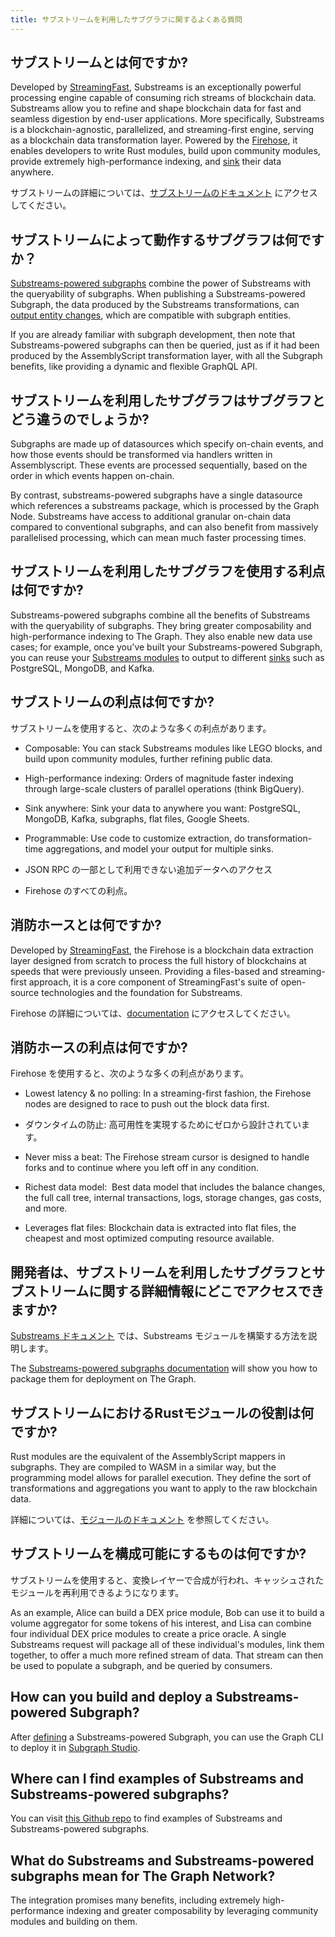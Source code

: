 ```yaml
---
title: サブストリームを利用したサブグラフに関するよくある質問
---
```


## サブストリームとは何ですか?

Developed by [StreamingFast](https://www.streamingfast.io/), Substreams is an exceptionally powerful processing engine capable of consuming rich streams of blockchain data. Substreams allow you to refine and shape blockchain data for fast and seamless digestion by end-user applications. More specifically, Substreams is a blockchain-agnostic, parallelized, and streaming-first engine, serving as a blockchain data transformation layer. Powered by the [Firehose](https://firehose.streamingfast.io), it ​​enables developers to write Rust modules, build upon community modules, provide extremely high-performance indexing, and [sink](/substreams/developers-guide/sink-targets/README/#substreams-sinks-overview) their data anywhere.

サブストリームの詳細については、[サブストリームのドキュメント](/substreams/README/) にアクセスしてください。

## サブストリームによって動作するサブグラフは何ですか？

[Substreams-powered subgraphs](/cookbook/substreams-powered-subgraphs/) combine the power of Substreams with the queryability of subgraphs. When publishing a Substreams-powered Subgraph, the data produced by the Substreams transformations, can [output entity changes](https://github.com/streamingfast/substreams-sink-entity-changes/blob/develop/substreams-entity-change/src/tables.rs), which are compatible with subgraph entities.

If you are already familiar with subgraph development, then note that Substreams-powered subgraphs can then be queried, just as if it had been produced by the AssemblyScript transformation layer, with all the Subgraph benefits, like providing a dynamic and flexible GraphQL API.

## サブストリームを利用したサブグラフはサブグラフとどう違うのでしょうか?

Subgraphs are made up of datasources which specify on-chain events, and how those events should be transformed via handlers written in Assemblyscript. These events are processed sequentially, based on the order in which events happen on-chain.

By contrast, substreams-powered subgraphs have a single datasource which references a substreams package, which is processed by the Graph Node. Substreams have access to additional granular on-chain data compared to conventional subgraphs, and can also benefit from massively parallelised processing, which can mean much faster processing times.

## サブストリームを利用したサブグラフを使用する利点は何ですか?

Substreams-powered subgraphs combine all the benefits of Substreams with the queryability of subgraphs. They bring greater composability and high-performance indexing to The Graph. They also enable new data use cases; for example, once you've built your Substreams-powered Subgraph, you can reuse your [Substreams modules](/substreams/developers-guide/creating-your-manifest/#module-definitions) to output to different [sinks](/substreams/developers-guide/sink-targets/#substreams-sinks-overview) such as PostgreSQL, MongoDB, and Kafka.

## サブストリームの利点は何ですか?

サブストリームを使用すると、次のような多くの利点があります。

-   Composable: You can stack Substreams modules like LEGO blocks, and build upon community modules, further refining public data.

-   High-performance indexing: Orders of magnitude faster indexing through large-scale clusters of parallel operations (think BigQuery).

-   Sink anywhere: Sink your data to anywhere you want: PostgreSQL, MongoDB, Kafka, subgraphs, flat files, Google Sheets.

-   Programmable: Use code to customize extraction, do transformation-time aggregations, and model your output for multiple sinks.

-   JSON RPC の一部として利用できない追加データへのアクセス

-   Firehose のすべての利点。

## 消防ホースとは何ですか?

Developed by [StreamingFast](https://www.streamingfast.io/), the Firehose is a blockchain data extraction layer designed from scratch to process the full history of blockchains at speeds that were previously unseen. Providing a files-based and streaming-first approach, it is a core component of StreamingFast's suite of open-source technologies and the foundation for Substreams.

Firehose の詳細については、[documentation](https://firehose.streamingfast.io/) にアクセスしてください。

## 消防ホースの利点は何ですか?

Firehose を使用すると、次のような多くの利点があります。

-   Lowest latency & no polling: In a streaming-first fashion, the Firehose nodes are designed to race to push out the block data first.

-   ダウンタイムの防止: 高可用性を実現するためにゼロから設計されています。

-   Never miss a beat: The Firehose stream cursor is designed to handle forks and to continue where you left off in any condition.

-   Richest data model:  Best data model that includes the balance changes, the full call tree, internal transactions, logs, storage changes, gas costs, and more.

-   Leverages flat files: Blockchain data is extracted into flat files, the cheapest and most optimized computing resource available.

## 開発者は、サブストリームを利用したサブグラフとサブストリームに関する詳細情報にどこでアクセスできますか?

[Substreams ドキュメント](/substreams/README/) では、Substreams モジュールを構築する方法を説明します。

The [Substreams-powered subgraphs documentation](/cookbook/substreams-powered-subgraphs/) will show you how to package them for deployment on The Graph.

## サブストリームにおけるRustモジュールの役割は何ですか?

Rust modules are the equivalent of the AssemblyScript mappers in subgraphs. They are compiled to WASM in a similar way, but the programming model allows for parallel execution. They define the sort of transformations and aggregations you want to apply to the raw blockchain data.

詳細については、[モジュールのドキュメント](/substreams/developers-guide/modules/types/) を参照してください。

## サブストリームを構成可能にするものは何ですか?

サブストリームを使用すると、変換レイヤーで合成が行われ、キャッシュされたモジュールを再利用できるようになります。

As an example, Alice can build a DEX price module, Bob can use it to build a volume aggregator for some tokens of his interest, and Lisa can combine four individual DEX price modules to create a price oracle. A single Substreams request will package all of these individual's modules, link them together, to offer a much more refined stream of data. That stream can then be used to populate a subgraph, and be queried by consumers.

## How can you build and deploy a Substreams-powered Subgraph?

After [defining](/cookbook/substreams-powered-subgraphs/) a Substreams-powered Subgraph, you can use the Graph CLI to deploy it in [Subgraph Studio](https://thegraph.com/studio/).

## Where can I find examples of Substreams and Substreams-powered subgraphs?

You can visit [this Github repo](https://github.com/pinax-network/awesome-substreams) to find examples of Substreams and Substreams-powered subgraphs.

## What do Substreams and Substreams-powered subgraphs mean for The Graph Network?

The integration promises many benefits, including extremely high-performance indexing and greater composability by leveraging community modules and building on them.
